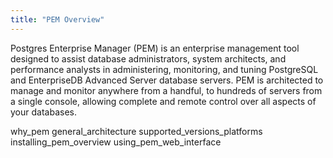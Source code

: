```yaml
---
title: "PEM Overview"
---
```


<div id="overview" class="registered_link"></div>


Postgres Enterprise Manager (PEM) is an enterprise management tool designed to assist database administrators, system architects, and performance analysts in administering, monitoring, and tuning PostgreSQL and EnterpriseDB Advanced Server database servers. PEM is architected to manage and monitor anywhere from a handful, to hundreds of servers from a single console, allowing complete and remote control over all aspects of your databases.

<div class="toctree">

why\_pem general\_architecture supported\_versions\_platforms installing\_pem\_overview using\_pem\_web\_interface

</div>

